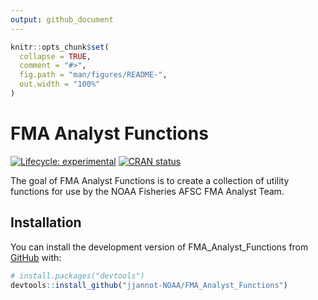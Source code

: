 ```yaml
---
output: github_document
---
```


<!-- README.md is generated from README.Rmd. Please edit that file -->

```r
knitr::opts_chunk$set(
  collapse = TRUE,
  comment = "#>",
  fig.path = "man/figures/README-",
  out.width = "100%"
)
```

# FMA Analyst Functions

<!-- badges: start -->
[![Lifecycle: experimental](https://img.shields.io/badge/lifecycle-experimental-orange.svg)](https://lifecycle.r-lib.org/articles/stages.html#experimental)
[![CRAN status](https://www.r-pkg.org/badges/version/FMA_Analyst_Functions)](https://CRAN.R-project.org/package=FMA_Analyst_Functions)
<!-- badges: end -->

The goal of FMA Analyst Functions is to create a collection of utility functions for use by the NOAA Fisheries AFSC FMA Analyst Team.

## Installation

You can install the development version of FMA_Analyst_Functions from [GitHub](https://github.com/) with:

``` r
# install.packages("devtools")
devtools::install_github("jjannot-NOAA/FMA_Analyst_Functions")
```

<!-- ## Example -->

<!-- This is a basic example which shows you how to solve a common problem: -->

<!-- ```{r example} -->
<!-- library(FMA_Analyst_Functions) -->
<!-- ## basic example code -->
<!-- ``` -->

<!-- What is special about using `README.Rmd` instead of just `README.md`? You can include R chunks like so: -->

<!-- ```{r cars} -->
<!-- summary(cars) -->
<!-- ``` -->

<!-- You'll still need to render `README.Rmd` regularly, to keep `README.md` up-to-date. `devtools::build_readme()` is handy for this. You could also use GitHub Actions to re-render `README.Rmd` every time you push. An example workflow can be found here: <https://github.com/r-lib/actions/tree/v1/examples>. -->

<!-- You can also embed plots, for example: -->

<!-- ```{r pressure, echo = FALSE} -->
<!-- plot(pressure) -->
<!-- ``` -->

<!-- In that case, don't forget to commit and push the resulting figure files, so they display on GitHub and CRAN. -->
